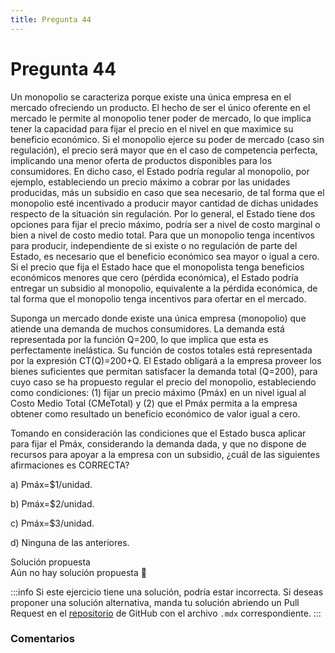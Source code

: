```yaml
---
title: Pregunta 44
---
```



# Pregunta 44

<div className="exercise">
Un monopolio se caracteriza porque existe una única empresa en el mercado ofreciendo un
producto. El hecho de ser el único oferente en el mercado le permite al monopolio tener poder de
mercado, lo que implica tener la capacidad para fijar el precio en el nivel en que maximice su
beneficio económico. Si el monopolio ejerce su poder de mercado (caso sin regulación), el precio
será mayor que en el caso de competencia perfecta, implicando una menor oferta de productos
disponibles para los consumidores. En dicho caso, el Estado podría regular al monopolio, por
ejemplo, estableciendo un precio máximo a cobrar por las unidades producidas, más un subsidio en
caso que sea necesario, de tal forma que el monopolio esté incentivado a producir mayor cantidad
de dichas unidades respecto de la situación sin regulación. Por lo general, el Estado tiene dos
opciones para fijar el precio máximo, podría ser a nivel de costo marginal o bien a nivel de costo
medio total. Para que un monopolio tenga incentivos para producir, independiente de si existe o no
regulación de parte del Estado, es necesario que el beneficio económico sea mayor o igual a cero.
Si el precio que fija el Estado hace que el monopolista tenga beneficios económicos menores que
cero (pérdida económica), el Estado podría entregar un subsidio al monopolio, equivalente a la
pérdida económica, de tal forma que el monopolio tenga incentivos para ofertar en el mercado.

Suponga un mercado donde existe una única empresa (monopolio) que atiende una demanda de
muchos consumidores. La demanda está representada por la función Q=200, lo que implica que esta
es perfectamente inelástica. Su función de costos totales está representada por la expresión
CT(Q)=200+Q. El Estado obligará a la empresa proveer los bienes suficientes que permitan satisfacer
la demanda total (Q=200), para cuyo caso se ha propuesto regular el precio del monopolio,
estableciendo como condiciones: (1) fijar un precio máximo (Pmáx) en un nivel igual al Costo Medio
Total (CMeTotal) y (2) que el Pmáx permita a la empresa obtener como resultado un beneficio
económico de valor igual a cero.

Tomando en consideración las condiciones que el Estado busca
aplicar para fijar el Pmáx, considerando la demanda dada, y que no dispone de recursos para apoyar
a la empresa con un subsidio, ¿cuál de las siguientes afirmaciones es CORRECTA?

a) Pmáx=\$1/unidad.

b) Pmáx=\$2/unidad.

c) Pmáx=\$3/unidad.

d) Ninguna de las anteriores.
</div>

<MDXDetails>
<summary>Solución propuesta</summary>

<div className="exercise">
Aún no hay solución propuesta 🥲
</div>

:::info
Si este ejercicio tiene una solución, podría estar incorrecta. Si deseas proponer una solución alternativa, manda tu solución abriendo
un Pull Request en el [repositorio](https://github.com/crow-rojas/apuntes-fundamentals/pulls) de GitHub con el archivo
`.mdx` correspondiente.
:::

</MDXDetails>

### Comentarios

<Disqus
  url="https://crow-rojas.github.io/apuntes-fundamentals/docs/engineering/economics/exercises/2024-2/p44"
  identifier="docs/engineering/economics/exercises/2024-2/p44"
  title="2024-2 Economia - Pregunta 44"
/>
